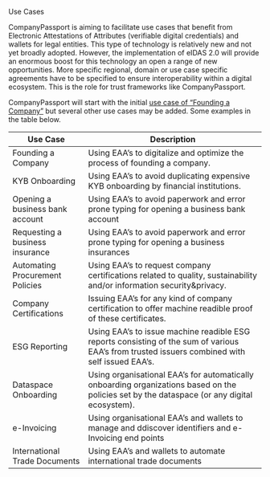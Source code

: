 
<Kicker variant="accent">Use Cases</Kicker>
<Title size="large" variant="primary">
  Overview
</Title>

CompanyPassport is aiming to facilitate use cases that benefit from Electronic Attestations of Attributes (verifiable digital credentials) and wallets for legal entities. This type of technology is relatively new and not yet broadly adopted. However, the implementation of eIDAS 2.0 will provide an enormous boost for this technology an open a range of new opportunities. More specific regional, domain or use case specific agreements have to be specified to ensure interoperability within a digital ecosystem. This is the role for trust frameworks like CompanyPassport.

CompanyPassport will start with the initial [use case of “Founding a Company”](./use-cases/founding-a-company) but several other use cases may be added. Some examples in the table below.

| Use Case                        | Description                                                                                                                                    |
| ------------------------------- | ---------------------------------------------------------------------------------------------------------------------------------------------- |
| Founding a Company              | Using EAA’s to digitalize and optimize the process of founding a company.                                                                      |
| KYB Onboarding                  | Using EAA’s to avoid duplicating expensive KYB onboarding by financial institutions.                                                           |
| Opening a business bank account | Using EAA’s to avoid paperwork and error prone typing for opening a business bank account                                                      |
| Requesting a business insurance | Using EAA’s to avoid paperwork and error prone typing for opening a business insurances                                                        |
| Automating Procurement Policies | Using EAA’s to request company certifications related to quality, sustainability and/or information security&privacy.                          |
| Company Certifications          | Issuing EAA’s for any kind of company certification to offer machine readible proof of these certificates.                                     |
| ESG Reporting                   | Using EAA’s to issue machine readible ESG reports consisting of the sum of various EAA’s from trusted issuers combined with self issued EAA’s. |
| Dataspace Onboarding            | Using organisational EAA’s for automatically onboarding organizations based on the policies set by the dataspace (or any digital ecosystem).   |
| e-Invoicing                     | Using organisational EAA’s and wallets to manage and ddiscover identifiers and e-Invoicing end points                                          |
| International Trade Documents   | Using EAA’s and wallets to automate international trade documents                                                                              |
